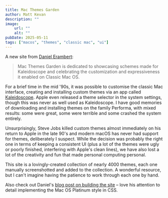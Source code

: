 ```yaml
---
title: Mac Themes Garden
author: Matt Kevan
description: ""
image:
    url: ""
    alt: ""
pubDate: 2025-05-11
tags: ["macos", "themes", "classic mac", "ui"]
---
```

A new site from [Daniel Erambert](https://macthemes.garden):

> Mac Themes Garden is dedicated to showcasing schemes made for Kaleidoscope and celebrating the customization and expressiveness it enabled on Classic Mac OS.

For a brief time in the mid '90s, it was possible to customise the classic Mac interface, creating and installing custom themes via an app called [Kaleidoscope](https://en.wikipedia.org/wiki/Kaleidoscope_(software)). Apple even released a theme selector in the system settings, though this was never as well used as Kaleidoscope. I have good memories of downloading and installing themes on the family Performa, with mixed results: some were great, some were terrible and some crashed the system entirely.

Unsurprisingly, Steve Jobs killed custom themes almost immediately on his return to Apple in the late 90's and modern macOS has never had support for themes, deliberately I suspect. While the decision was probably the right one in terms of keeping a consistent UI (plus a lot of the themes were ugly or poorly finished, interfering with Apple's clean lines), we have also lost a lot of the creativity and fun that made personal computing personal.

This site is a lovingly-created collection of nearly 4000 themes, each one manually screenshotted and added to the collection. A wonderful resource, but I can't imagine having the patience to work through each one by hand. 

Also check out Daniel's [blog post on building the site](https://damien.zone/introducing-mac-themes-garden/) – love his attention to detail implementing the Mac OS Platinum style in CSS.
